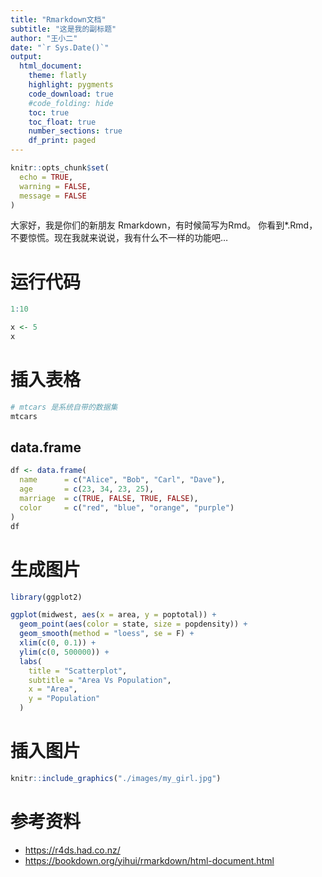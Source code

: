 ```yaml
---
title: "Rmarkdown文档"
subtitle: "这是我的副标题"
author: "王小二"
date: "`r Sys.Date()`"
output: 
  html_document:
    theme: flatly
    highlight: pygments
    code_download: true
    #code_folding: hide
    toc: true
    toc_float: true
    number_sections: true
    df_print: paged
---
```





```r
knitr::opts_chunk$set(
  echo = TRUE,
  warning = FALSE, 
  message = FALSE
)
```


大家好，我是你们的新朋友 Rmarkdown，有时候简写为Rmd。
你看到*.Rmd，不要惊慌。现在我就来说说，我有什么不一样的功能吧...

# 运行代码

```r
1:10
```


```r
x <- 5
x
```



# 插入表格

```r
# mtcars 是系统自带的数据集
mtcars
```


## data.frame
```r
df <- data.frame(
  name      = c("Alice", "Bob", "Carl", "Dave"),
  age       = c(23, 34, 23, 25),
  marriage  = c(TRUE, FALSE, TRUE, FALSE),
  color     = c("red", "blue", "orange", "purple")
)
df
```



# 生成图片

```r
library(ggplot2)

ggplot(midwest, aes(x = area, y = poptotal)) +
  geom_point(aes(color = state, size = popdensity)) +
  geom_smooth(method = "loess", se = F) +
  xlim(c(0, 0.1)) +
  ylim(c(0, 500000)) +
  labs(
    title = "Scatterplot",
    subtitle = "Area Vs Population",
    x = "Area",
    y = "Population"
  )
```



# 插入图片


```r
knitr::include_graphics("./images/my_girl.jpg")
```



# 参考资料

- <https://r4ds.had.co.nz/>
- <https://bookdown.org/yihui/rmarkdown/html-document.html>
